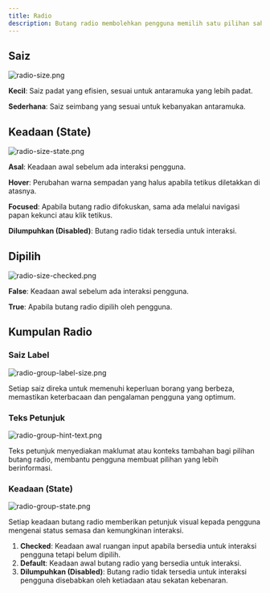 ```yaml
---
title: Radio
description: Butang radio membolehkan pengguna memilih satu pilihan sahaja daripada sekumpulan pilihan.
---
```


## Saiz

![radio-size.png](/design/radio-size.png)

**Kecil**: Saiz padat yang efisien, sesuai untuk antaramuka yang lebih padat.

**Sederhana**: Saiz seimbang yang sesuai untuk kebanyakan antaramuka.

## Keadaan (State)

![radio-size-state.png](/design/radio-size-state.png)

**Asal**: Keadaan awal sebelum ada interaksi pengguna.

**Hover**: Perubahan warna sempadan yang halus apabila tetikus diletakkan di atasnya.

**Focused**: Apabila butang radio difokuskan, sama ada melalui navigasi papan kekunci atau klik tetikus.

**Dilumpuhkan (Disabled)**: Butang radio tidak tersedia untuk interaksi.

## Dipilih

![radio-size-checked.png](/design/radio-size-checked.png)

**False**: Keadaan awal sebelum ada interaksi pengguna.

**True**: Apabila butang radio dipilih oleh pengguna.

## Kumpulan Radio

### Saiz Label

![radio-group-label-size.png](/design/radio-group-label-size.png)

Setiap saiz direka untuk memenuhi keperluan borang yang berbeza, memastikan keterbacaan dan pengalaman pengguna yang optimum.

### Teks Petunjuk

![radio-group-hint-text.png](/design/radio-group-hint-text.png)

Teks petunjuk menyediakan maklumat atau konteks tambahan bagi pilihan butang radio, membantu pengguna membuat pilihan yang lebih berinformasi.

### Keadaan (State)

![radio-group-state.png](/design/radio-group-state.png)

Setiap keadaan butang radio memberikan petunjuk visual kepada pengguna mengenai status semasa dan kemungkinan interaksi.

1. **Checked**: Keadaan awal ruangan input apabila bersedia untuk interaksi pengguna tetapi belum dipilih.
2. **Default**: Keadaan awal butang radio yang bersedia untuk interaksi.
3. **Dilumpuhkan (Disabled)**: Butang radio tidak tersedia untuk interaksi pengguna disebabkan oleh ketiadaan atau sekatan kebenaran.

